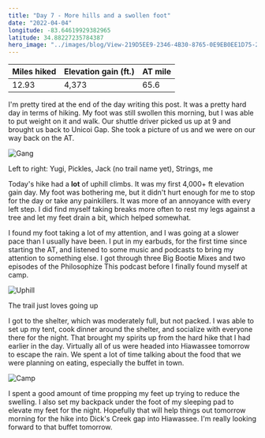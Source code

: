 ```yaml
---
title: "Day 7 - More hills and a swollen foot"
date: "2022-04-04"
longitude: -83.64619929382965
latitude: 34.88227235784387
hero_image: "../images/blog/View-219D5EE9-2346-4B30-8765-0E9EB0EE1D75-20220404203041.png"
---
```


| Miles hiked | Elevation gain (ft.) | AT mile |
| ----------- | -------------- | -------- |
| 12.93 | 4,373 | 65.6 |

I'm pretty tired at the end of the day writing this post. It was a pretty hard day in terms of hiking. My foot was still swollen this morning, but I was able to put weight on it and walk. Our shuttle driver picked us up at 9 and brought us back to Unicoi Gap. She took a picture of us and we were on our way back on the AT.

![Gang](../images/blog/Gang-219D5EE9-2346-4B30-8765-0E9EB0EE1D75-20220405215918.png)

<figcaption>Left to right: Yugi, Pickles, Jack (no trail name yet), Strings, me</figcaption>

Today's hike had a **lot** of uphill climbs. It was my first 4,000+ ft elevation gain day. My foot was bothering me, but it didn't hurt enough for me to stop for the day or take any painkillers. It was more of an annoyance with every left step. I did find myself taking breaks more often to rest my legs against a tree and let my feet drain a bit, which helped somewhat.

I found my foot taking a lot of my attention, and I was going at a slower pace than I usually have been. I put in my earbuds, for the first time since starting the AT, and listened to some music and podcasts to bring my attention to something else. I got through three Big Bootie Mixes and two episodes of the Philosophize This podcast before I finally found myself at camp.

![Uphill](../images/blog/Uphill-219D5EE9-2346-4B30-8765-0E9EB0EE1D75-20220405221221.png)

<figcaption>The trail just loves going up</figcaption>

I got to the shelter, which was moderately full, but not packed. I was able to set up my tent, cook dinner around the shelter, and socialize with everyone there for the night. That brought my spirits up from the hard hike that I had earlier in the day. Virtually all of us were headed into Hiawassee tomorrow to escape the rain. We spent a lot of time talking about the food that we were planning on eating, especially the buffet in town.

![Camp](../images/blog/Camp-219D5EE9-2346-4B30-8765-0E9EB0EE1D75-20220405221402.png)

I spent a good amount of time propping my feet up trying to reduce the swelling. I also set my backpack under the foot of my sleeping pad to elevate my feet for the night. Hopefully that will help things out tomorrow morning for the hike into Dick's Creek gap into Hiawassee. I'm really looking forward to that buffet tomorrow.